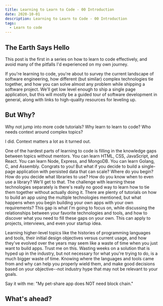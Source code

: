 ```yaml
---
title: Learning to Learn to Code - 00 Introduction
date: 2020-10-01
description: Learning to Learn to Code - 00 Introduction
tags:
  - Learn to code
---
```


## The Earth Says Hello

This post is the first in a series on how to learn to code effectively, and avoid many of the pitfalls I'd experienced on my own journey.

If you're learning to code, you're about to survey the current landscape of software engineering, how different (but similar) complex technologies tie together, and how you can solve almost any problem while shipping a software project. We'll get low level enough to ship a single page application, but this will mostly be a guided tour of software development in general, along with links to high-quality resources for leveling up. 

## But Why?

Why not jump into more code tutorials? Why learn to learn to code? Who needs context around complex topics?

I did. Context matters a lot as it turned out. 

One of the hardest parts of learning to code is filling in the knowledge gaps between topics without mentors. You can learn HTML, CSS, JavaScript, and React. You can learn Node, Express, and MongoDB. You can learn Golang, C, and Assembly. Congrats to you! But what if you decide to build a single-page application with persisted data that can scale? Where do you begin? How do you decide what libraries to use? How do you know when to even use a library? We'll get to that. The challenge with learning these technologies separately is there's really no good way to learn how to tie them together without actually doing it. There are plenty of tutorials on how to build an app using the multiple technologies mentioned, but what happens when you begin building your own apps with your own requirements? This gap is what I'm going to focus on, while discussing the relationships between your favorite technologies and tools, and how to discover what you need to fill these gaps on your own. This can apply to projects, interviews, and even your startup idea.  

Learning higher-level topics like the histories of programming languages and tools, their initial design objectives versus current usage, and how they've evolved over the years may seem like a waste of time when you just want to build apps. Trust me on this. Wasting weeks on a solution that is hyped up in the industry, but not necessary for what you're trying to do, is a much bigger waste of time. Knowing where the languages and tools came from and why can help you properly wield them, and make good decisions based on your objective--not industry hype that may not be relevant to your goals. 

Say it with me: "My pet-share app does NOT need block chain."

## What's ahead?



